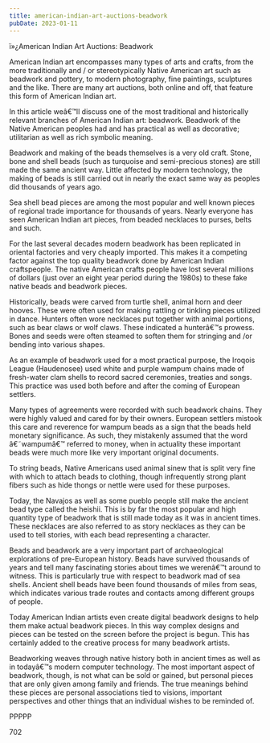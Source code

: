 ```yaml
---
title: american-indian-art-auctions-beadwork
pubDate: 2023-01-11
---
```


ï»¿American Indian Art Auctions: Beadwork

American Indian art encompasses many types of arts and crafts, from the more traditionally and / or stereotypically Native American art such as beadwork and pottery, to modern photography, fine paintings, sculptures and the like. There are many art auctions, both online and off, that feature this form of American Indian art.

In this article weâ€™ll discuss one of the most traditional and historically relevant branches of American Indian art: beadwork. Beadwork of the Native American peoples had and has practical as well as decorative; utilitarian as well as rich symbolic meaning.

Beadwork and making of the beads themselves is a very old craft. Stone, bone and shell beads (such as turquoise and semi-precious stones) are still made the same ancient way. Little affected by modern technology, the making of beads is still carried out in nearly the exact same way as peoples did thousands of years ago.

Sea shell bead pieces are among the most popular and well known pieces of regional trade importance for thousands of years. Nearly everyone has seen American Indian art pieces, from beaded necklaces to purses, belts and such.

For the last several decades modern beadwork has been replicated in oriental factories and very cheaply imported. This makes it a competing factor against the top quality beadwork done by American Indian craftspeople. The native American crafts people have lost several millions of dollars (just over an eight year period during the 1980s) to these fake native beads and beadwork pieces.

Historically, beads were carved from turtle shell, animal horn and deer hooves. These were often used for making rattling or tinkling pieces utilized in dance. Hunters often wore necklaces put together with animal portions, such as bear claws or wolf claws. These indicated a hunterâ€™s prowess. Bones and seeds were often steamed to soften them for stringing and /or bending into various shapes.

As an example of beadwork used for a most practical purpose, the Iroqois League (Haudenosee) used white and purple wampum chains made of fresh-water clam shells to record sacred ceremonies, treaties and songs. This practice was used both before and after the coming of European settlers.

Many types of agreements were recorded with such beadwork chains. They were highly valued and cared for by their owners. European settlers mistook this care and reverence for wampum beads as a sign that the beads held monetary significance. As such, they mistakenly assumed that the word â€˜wampumâ€™ referred to money, when in actuality these important beads were much more like very important original documents.

To string beads, Native Americans used animal sinew that is split very fine with which to attach beads to clothing, though infrequently strong plant fibers such as hide thongs or nettle were used for these purposes.

Today, the Navajos as well as some pueblo people still make the ancient bead type called the heishii. This is by far the most popular and high quantity type of beadwork that is still made today as it was in ancient times. These necklaces are also referred to as story necklaces as they can be used to tell stories, with each bead representing a character.

Beads and beadwork are a very important part of archaeological explorations of pre-European history. Beads have survived thousands of years and tell many fascinating stories about times we werenâ€™t around to witness. This is particularly true with respect to beadwork mad of sea shells. Ancient shell beads have been found thousands of miles from seas, which indicates various trade routes and contacts among different groups of people.

Today American Indian artists even create digital beadwork designs to help them make actual beadwork pieces. In this way complex designs and pieces can be tested on the screen before the project is begun. This has certainly added to the creative process for many beadwork artists.

Beadworking weaves through native history both in ancient times as well as in todayâ€™s modern computer technology. The most important aspect of beadwork, though, is not what can be sold or gained, but personal pieces that are only given among family and friends. The true meanings behind these pieces are personal associations tied to visions, important perspectives and other things that an individual wishes to be reminded of.

PPPPP

702